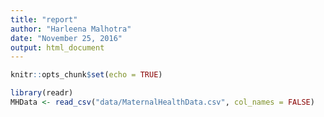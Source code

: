 ```yaml
---
title: "report"
author: "Harleena Malhotra"
date: "November 25, 2016"
output: html_document
---
```


```r
knitr::opts_chunk$set(echo = TRUE)
```

```r
library(readr)
MHData <- read_csv("data/MaternalHealthData.csv", col_names = FALSE)
```

```r

```

